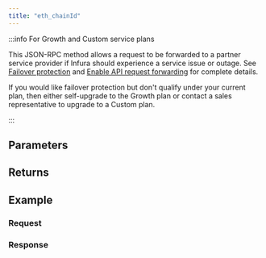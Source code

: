 ```yaml
---
title: "eth_chainId"
---
```




<Description />

:::info For Growth and Custom service plans

This JSON-RPC method allows a request to be forwarded to a partner service provider if Infura should
experience a service issue or outage. See [Failover protection](../../../concepts/failover-protection.md)
and [Enable API request forwarding](../../../how-to/enable-api-forwarding.md)
for complete details.

If you would like failover protection but don't qualify under your current plan, then either
self-upgrade to the Growth plan or contact a sales representative to upgrade to a Custom plan.

:::

## Parameters


<Params />

## Returns


<Returns />

## Example


<Example />

### Request


<Request />

### Response


<Response />

